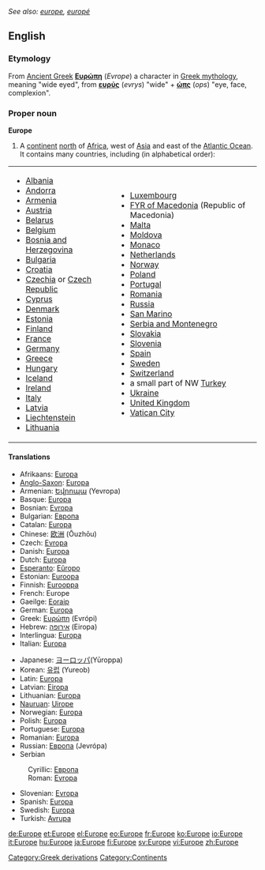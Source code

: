 ''See also: [[europe]], [[europé]]''
{{wikipedia}}
==English==
===Etymology===
From [[Ancient Greek]] '''[[Ευρώπη]]''' (''Evrope'') a character in [[Greek mythology]], meaning "wide eyed", from '''[[ευρύς]]''' (''evrys'') "wide" + '''[[ώπς]]''' (''ops'') "eye, face, complexion".

===Proper noun===
'''Europe'''
#A [[continent]] [[north]] of [[Africa]], west of [[Asia]] and east of the [[Atlantic Ocean]].  It contains many countries, including (in alphabetical order):

{| border="0" cellpadding="2"
|-----
|
* [[Albania]]
* [[Andorra]]
* [[Armenia]]
* [[Austria]]
* [[Belarus]]
* [[Belgium]]
* [[Bosnia and Herzegovina]]
* [[Bulgaria]]
* [[Croatia]]
* [[Czechia]] or [[Czech Republic]]
* [[Cyprus]]
* [[Denmark]]
* [[Estonia]]
* [[Finland]]
* [[France]]
* [[Germany]]
* [[Greece]]
* [[Hungary]]
* [[Iceland]]
* [[Ireland]] 
* [[Italy]]
* [[Latvia]]
* [[Liechtenstein]]
* [[Lithuania]]
| valign="top" |
* [[Luxembourg]]
* [[Former Yugoslav Republic of Macedonia|FYR of Macedonia]] (Republic of Macedonia)
* [[Malta]]
* [[Moldova]]
* [[Monaco]]
* [[Netherlands]]
* [[Norway]]
* [[Poland]]
* [[Portugal]]
* [[Romania]]
* [[Russia]]
* [[San Marino]]
* [[Serbia and Montenegro]]
* [[Slovakia]]
* [[Slovenia]]
* [[Spain]]
* [[Sweden]]
* [[Switzerland]]
* a small part of NW [[Turkey]]
* [[Ukraine]]
* [[United Kingdom]]
* [[Vatican City]]
|}
====Translations====
{{top}}
*Afrikaans: [[Europa]]
*[[Anglo-Saxon]]: [[Europa]] {{m}}
*Armenian: [[Եվրոպա]] (Yevropa)
*Basque: [[Europa]]
*Bosnian: [[Evropa]] {{f}}
*Bulgarian: [[Европа]] {{f}}
*Catalan: [[Europa]] {{f}}
*Chinese: [[欧洲]] (Ōuzhōu)
*Czech: [[Evropa]]
*Danish: [[Europa]]
*Dutch: [[Europa]] {{n}}
*[[Esperanto]]: [[Eŭropo]]
*Estonian: [[Euroopa]]
*Finnish: [[Eurooppa]]
*French: Europe {{f}}
*Gaeilge: [[Eoraip]]
*German: [[Europa]] {{n}}
*Greek: [[Ευρώπη]] (Evrópi) {{f}}
*Hebrew: [[אירופה]] (Eiropa) {{f}}
*Interlingua: [[Europa]]
*Italian: [[Europa]]
{{mid}}
*Japanese: [[ヨーロッパ]](Yūroppa)
*Korean: [[유럽]] (Yureob)
*Latin: [[Europa]]
*Latvian: [[Eiropa]] {{f}}
*Lithuanian: [[Europa]]
*[[Nauruan]]: [[Uirope]]
*Norwegian: [[Europa]]
*Polish: [[Europa]] {{f}}
*Portuguese: [[Europa]]
*Romanian: [[Europa]]
*Russian: [[Европа]] (Jevrópa) {{f}}
*Serbian
:Cyrillic: [[Европа]] {{f}}
:Roman: [[Evropa]] {{f}}
*Slovenian: [[Evropa]] {{f}}
*Spanish: [[Europa]]
*Swedish: [[Europa]]
*Turkish: [[Avrupa]]
{{bottom}}

[[Category:Greek derivations]]
[[Category:Continents]]

[[de:Europe]]
[[et:Europe]]
[[el:Europe]]
[[eo:Europe]]
[[fr:Europe]]
[[ko:Europe]]
[[io:Europe]]
[[it:Europe]]
[[hu:Europe]]
[[ja:Europe]]
[[fi:Europe]]
[[sv:Europe]]
[[vi:Europe]]
[[zh:Europe]]